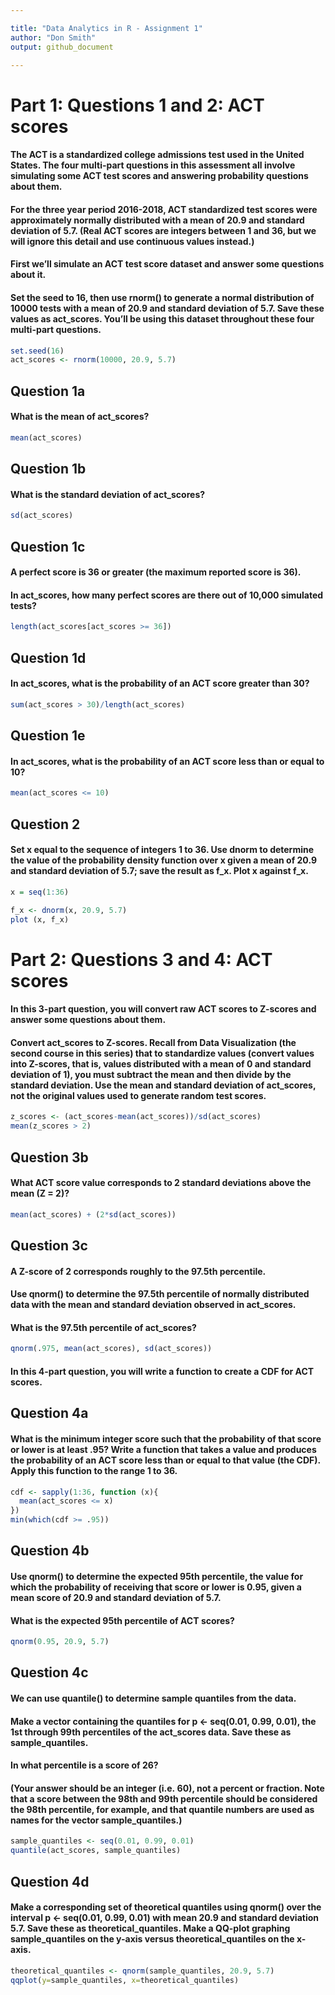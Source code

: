 ```yaml
---

title: "Data Analytics in R - Assignment 1"
author: "Don Smith"
output: github_document

---
```


# Part 1: Questions 1 and 2: ACT scores

#### The ACT is a standardized college admissions test used in the United States. The four multi-part questions in this assessment all involve simulating some ACT test scores and answering probability questions about them.

#### For the three year period 2016-2018, ACT standardized test scores were approximately normally distributed with a mean of 20.9 and standard deviation of 5.7. (Real ACT scores are integers between 1 and 36, but we will ignore this detail and use continuous values instead.)

#### First we'll simulate an ACT test score dataset and answer some questions about it.

#### Set the seed to 16, then use rnorm() to generate a normal distribution of 10000 tests with a mean of 20.9 and standard deviation of 5.7. Save these values as act_scores. You'll be using this dataset throughout these four multi-part questions.

```r

set.seed(16)
act_scores <- rnorm(10000, 20.9, 5.7)

```

## Question 1a

#### What is the mean of act_scores?

```r

mean(act_scores)

```

## Question 1b

#### What is the standard deviation of act_scores?

```r

sd(act_scores)

```

## Question 1c

#### A perfect score is 36 or greater (the maximum reported score is 36).

#### In act_scores, how many perfect scores are there out of 10,000 simulated tests?

```r

length(act_scores[act_scores >= 36])

```

## Question 1d

#### In act_scores, what is the probability of an ACT score greater than 30?

```r

sum(act_scores > 30)/length(act_scores)

```

## Question 1e

#### In act_scores, what is the probability of an ACT score less than or equal to 10?

```r

mean(act_scores <= 10)

```

## Question 2
#### Set x equal to the sequence of integers 1 to 36. Use dnorm to determine the value of the probability density function over x given a mean of 20.9 and standard deviation of 5.7; save the result as f_x. Plot x against f_x.

```r

x = seq(1:36)

f_x <- dnorm(x, 20.9, 5.7)
plot (x, f_x)

```


# Part 2: Questions 3 and 4: ACT scores

#### In this 3-part question, you will convert raw ACT scores to Z-scores and answer some questions about them.

#### Convert act_scores to Z-scores. Recall from Data Visualization (the second course in this series) that to standardize values (convert values into Z-scores, that is, values distributed with a mean of 0 and standard deviation of 1), you must subtract the mean and then divide by the standard deviation. Use the mean and standard deviation of act_scores, not the original values used to generate random test scores.

```r

z_scores <- (act_scores-mean(act_scores))/sd(act_scores)
mean(z_scores > 2)

```

## Question 3b

#### What ACT score value corresponds to 2 standard deviations above the mean (Z = 2)?

```r
mean(act_scores) + (2*sd(act_scores))

```

## Question 3c

#### A Z-score of 2 corresponds roughly to the 97.5th percentile.

#### Use qnorm() to determine the 97.5th percentile of normally distributed data with the mean and standard deviation observed in act_scores.

#### What is the 97.5th percentile of act_scores?

```r

qnorm(.975, mean(act_scores), sd(act_scores))

```

#### In this 4-part question, you will write a function to create a CDF for ACT scores.



## Question 4a

#### What is the minimum integer score such that the probability of that score or lower is at least .95? Write a function that takes a value and produces the probability of an ACT score less than or equal to that value (the CDF). Apply this function to the range 1 to 36.

```r

cdf <- sapply(1:36, function (x){
  mean(act_scores <= x)
})
min(which(cdf >= .95))

```

## Question 4b

#### Use qnorm() to determine the expected 95th percentile, the value for which the probability of receiving that score or lower is 0.95, given a mean score of 20.9 and standard deviation of 5.7.

#### What is the expected 95th percentile of ACT scores?

```r

qnorm(0.95, 20.9, 5.7)

```

## Question 4c

#### We can use quantile() to determine sample quantiles from the data.

#### Make a vector containing the quantiles for p <- seq(0.01, 0.99, 0.01), the 1st through 99th percentiles of the act_scores data. Save these as sample_quantiles.

#### In what percentile is a score of 26?
#### (Your answer should be an integer (i.e. 60), not a percent or fraction. Note that a score between the 98th and 99th percentile should be considered the 98th percentile, for example, and that quantile numbers are used as names for the vector sample_quantiles.)

```r

sample_quantiles <- seq(0.01, 0.99, 0.01)
quantile(act_scores, sample_quantiles)

```

## Question 4d

#### Make a corresponding set of theoretical quantiles using qnorm() over the interval p <- seq(0.01, 0.99, 0.01) with mean 20.9 and standard deviation 5.7. Save these as theoretical_quantiles. Make a QQ-plot graphing sample_quantiles on the y-axis versus theoretical_quantiles on the x-axis.

```r

theoretical_quantiles <- qnorm(sample_quantiles, 20.9, 5.7)
qqplot(y=sample_quantiles, x=theoretical_quantiles)

```